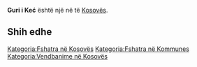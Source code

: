 {{Fshat në Kosovës
 | Emri                = Guri i Keć
| srp_N_name = Guri i Keć
| srp_N_FULL_NAME_RO = Guri i Keć
| srp_N_FULL_NAME_ND_RO = Guri i Kec
| srp_N_SORT_NAME_RG = KEC GURII
| srp_N_FULL_NAME_RG = Keć, Guri i
| srp_N_FULL_NAME_ND_RG = Kec, Guri i

 | Emri (Rasa dhanore) = 
 | Figura              = 
 | Shteti              = Kosovo
 | Komuna              = 
 | Kodi postar         = 
 | Sipërfaqja          = 

 | Popullsia           = 

 | Regj. i popullsisë  = 
 | Dend. e popullsisë  = 
 | Faqja zyrtare       = 
 <!--- Koordinatat ----> 
 | Gjerësia            = 42.081389
 | Gjatësia            = 20.733056
 | Lartësia            = 
}}
'''Guri i Keć''' është një [[]] në [[]] të [[Kosovës]].

<!-- == Gjeografia == -->
<!-- == Historia == -->
<!-- == Demografia == -->
== Shih edhe ==
{{Komuna }}
{{Kosovo-Administrata-Cung}}

[[Kategoria:Fshatra në Kosovës]]
[[Kategoria:Fshatra në Kommunes ]]
[[Kategoria:Vendbanime në Kosovës]]